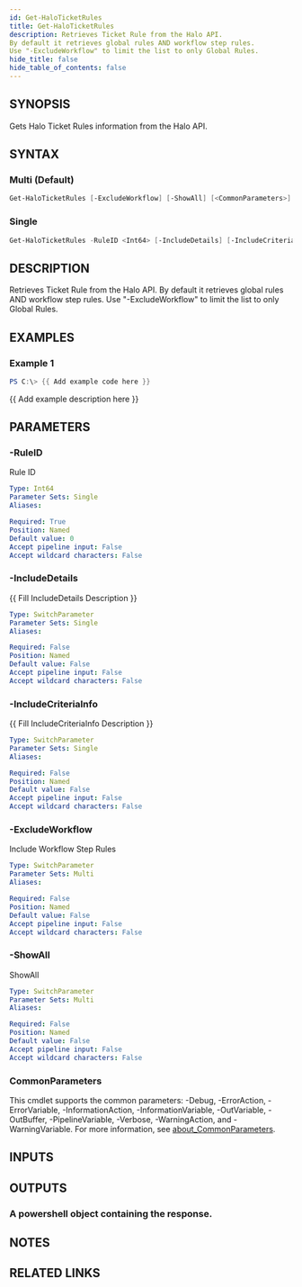 ```yaml
---
id: Get-HaloTicketRules
title: Get-HaloTicketRules
description: Retrieves Ticket Rule from the Halo API.
By default it retrieves global rules AND workflow step rules.
Use "-ExcludeWorkflow" to limit the list to only Global Rules.
hide_title: false
hide_table_of_contents: false
---
```


## SYNOPSIS

Gets Halo Ticket Rules information from the Halo API.

## SYNTAX

### Multi (Default)

```powershell
Get-HaloTicketRules [-ExcludeWorkflow] [-ShowAll] [<CommonParameters>]
```

### Single

```powershell
Get-HaloTicketRules -RuleID <Int64> [-IncludeDetails] [-IncludeCriteriaInfo] [<CommonParameters>]
```

## DESCRIPTION

Retrieves Ticket Rule from the Halo API.
By default it retrieves global rules AND workflow step rules.
Use "-ExcludeWorkflow" to limit the list to only Global Rules.

## EXAMPLES

### Example 1

```powershell
PS C:\> {{ Add example code here }}
```

{{ Add example description here }}

## PARAMETERS

### -RuleID

Rule ID

```yaml
Type: Int64
Parameter Sets: Single
Aliases:

Required: True
Position: Named
Default value: 0
Accept pipeline input: False
Accept wildcard characters: False
```

### -IncludeDetails

{{ Fill IncludeDetails Description }}

```yaml
Type: SwitchParameter
Parameter Sets: Single
Aliases:

Required: False
Position: Named
Default value: False
Accept pipeline input: False
Accept wildcard characters: False
```

### -IncludeCriteriaInfo

{{ Fill IncludeCriteriaInfo Description }}

```yaml
Type: SwitchParameter
Parameter Sets: Single
Aliases:

Required: False
Position: Named
Default value: False
Accept pipeline input: False
Accept wildcard characters: False
```

### -ExcludeWorkflow

Include Workflow Step Rules

```yaml
Type: SwitchParameter
Parameter Sets: Multi
Aliases:

Required: False
Position: Named
Default value: False
Accept pipeline input: False
Accept wildcard characters: False
```

### -ShowAll

ShowAll

```yaml
Type: SwitchParameter
Parameter Sets: Multi
Aliases:

Required: False
Position: Named
Default value: False
Accept pipeline input: False
Accept wildcard characters: False
```

### CommonParameters

This cmdlet supports the common parameters: -Debug, -ErrorAction, -ErrorVariable, -InformationAction, -InformationVariable, -OutVariable, -OutBuffer, -PipelineVariable, -Verbose, -WarningAction, and -WarningVariable. For more information, see [about_CommonParameters](http://go.microsoft.com/fwlink/?LinkID=113216).

## INPUTS

## OUTPUTS

### A powershell object containing the response.

## NOTES

## RELATED LINKS
